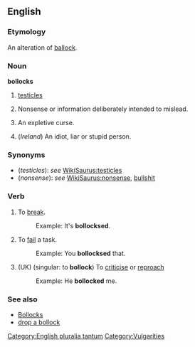 ==English==
===Etymology===
An alteration of [[ballocks|ballock]].

===Noun===
'''bollocks''' {{pluralonly}}

# {{UK}} [[testicle]]s
# {{UK}} Nonsense or information deliberately intended to mislead.
# {{UK}} An expletive curse.
# (''Ireland'') An idiot, liar or stupid person.

===Synonyms===
*(''testicles''): ''see'' [[WikiSaurus:testicles]]
*(''nonsense''): ''see'' [[WikiSaurus:nonsense]], {{US}} [[bullshit]]

===Verb===
{{en-infl-reg-sibilant|bollock|s||}}

# {{UK}} To [[break]].
#:Example:  It's '''bollocksed'''.
# {{UK}} To [[fail]] a task.
#:Example:  You '''bollocksed''' that.
# (UK) (singular: to '''bollock''') To [[criticise]] or [[reproach]]
#:Example: He '''bollocked''' me. 

===See also===
*[[Bollocks]]
*[[drop a bollock]]


[[Category:English pluralia tantum]]
[[Category:Vulgarities]]